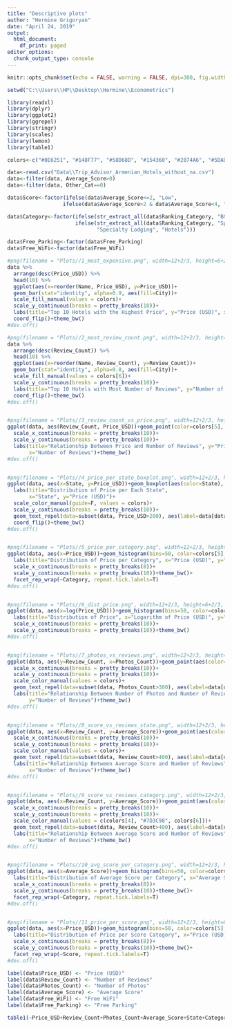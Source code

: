 ```yaml
---
title: "Descriptive plots"
author: "Hermine Grigoryan"
date: "April 24, 2019"
output:
  html_document:
    df_print: paged
editor_options:
  chunk_output_type: console
---
```


```r
knitr::opts_chunk$set(echo = FALSE, warning = FALSE, dpi=300, fig.width = 10, fig.height = 5)
```

```r
setwd("C:\\Users\\HP\\Desktop\\Hermine\\Econometrics")

library(readxl)
library(dplyr)
library(ggplot2)
library(ggrepel)
library(stringr)
library(scales)
library(lemon)
library(table1)

colors<-c("#0E6251", "#148F77", "#58D68D", "#154360", "#2874A6", "#5DADE2", "#AED6F1", "#A9DFBF")

data<-read.csv("Data\\Trip_Advisor_Armenian_Hotels_without_na.csv")
data<-filter(data, Average_Score>0)
data<-filter(data, Other_Cat==0)

data$Score<-factor(ifelse(data$Average_Score<=2, "Low", 
                  ifelse(data$Average_Score>2 & data$Average_Score<4, "Medium", "High")))

data$Category<-factor(ifelse(str_extract_all(data$Ranking_Category, "B&B", simplify = T)=="B&B", "B&B", 
                      ifelse(str_extract_all(data$Ranking_Category, "Specialty Lodging", simplify = T)=="Specialty Lodging", 
                             "Specialty Lodging", "Hotels")))

data$Free_Parking<-factor(data$Free_Parking)
data$Free_WiFi<-factor(data$Free_WiFi)
```

```r

#png(filename = "Plots//1_most_expensive.png", width=12+2/3, height=6+2/3, units="in", res=1200)
data %>%
  arrange(desc(Price_USD)) %>%
  head(10) %>%
  ggplot(aes(x=reorder(Name, Price_USD), y=Price_USD))+
  geom_bar(stat="identity", alpha=0.9, aes(fill=City))+
  scale_fill_manual(values = colors)+
  scale_y_continuous(breaks = pretty_breaks(10))+
  labs(title="Top 10 Hotels with the Highest Price", y="Price (USD)", x="Hotel")+
  coord_flip()+theme_bw()
#dev.off()

#png(filename = "Plots//2_most_review_count.png", width=12+2/3, height=6+2/3, units="in", res=1200)
data %>%
  arrange(desc(Review_Count)) %>%
  head(10) %>%
  ggplot(aes(x=reorder(Name, Review_Count), y=Review_Count))+
  geom_bar(stat="identity", alpha=0.8, aes(fill=City))+
  scale_fill_manual(values = colors[6])+
  scale_y_continuous(breaks = pretty_breaks(10))+
  labs(title="Top 10 Hotels with Most Number of Reviews", y="Number of Reviews", x="Hotel")+
  coord_flip()+theme_bw()
#dev.off()


#png(filename = "Plots//3_review_count_vs_price.png", width=12+2/3, height=6+2/3, units="in", res=1200)
ggplot(data, aes(Review_Count, Price_USD))+geom_point(color=colors[5], size=2, alpha=0.6)+
  scale_x_continuous(breaks = pretty_breaks(10))+
  scale_y_continuous(breaks = pretty_breaks(10))+
  labs(title="Relationship Between Price and Number of Reviews", y="Price (USD)",
       x="Number of Reviews")+theme_bw()
#dev.off()


#png(filename = "Plots//4_price_per_state_boxplot.png", width=12+2/3, height=6+2/3, units="in", res=1200)
ggplot(data, aes(x=State, y=Price_USD))+geom_boxplot(aes(color=State), size=1.2)+
  labs(title="Distribution of Price per Each State",
       x="State", y="Price (USD)")+
  scale_color_manual(guide=F, values = colors)+
  scale_y_continuous(breaks = pretty_breaks(10))+
  geom_text_repel(data=subset(data, Price_USD>200), aes(label=data[data$Price_USD>200, "Name"]))+
  coord_flip()+theme_bw()
#dev.off()


#png(filename = "Plots//5_price_per_category.png", width=12+2/3, height=6+2/3, units="in", res=1200)
ggplot(data, aes(x=Price_USD))+geom_histogram(bins=50, color=colors[5], fill=colors[7])+
  labs(title="Distribution of Price per Category", x="Price (USD)", y="Frequency")+
  scale_x_continuous(breaks = pretty_breaks(8))+
  scale_y_continuous(breaks = pretty_breaks(10))+theme_bw()+
  facet_rep_wrap(~Category, repeat.tick.labels=T)
#dev.off()


#png(filename = "Plots//6_dist_price.png", width=12+2/3, height=6+2/3, units="in", res=1200)
ggplot(data, aes(x=log(Price_USD)))+geom_histogram(bins=50, color=colors[5], fill=colors[7])+
  labs(title="Distribution of Price", x="Logarithm of Price (USD)", y="Frequency")+
  scale_x_continuous(breaks = pretty_breaks(10))+
  scale_y_continuous(breaks = pretty_breaks(10))+theme_bw()
#dev.off()


#png(filename = "Plots//7_photos_vs_reviews.png", width=12+2/3, height=6+2/3, units="in", res=1200)
ggplot(data, aes(y=Review_Count, x=Photos_Count))+geom_point(aes(color=State), size=4, alpha=0.8)+
  scale_x_continuous(breaks = pretty_breaks(10))+
  scale_y_continuous(breaks = pretty_breaks(10))+
  scale_color_manual(values = colors)+
  geom_text_repel(data=subset(data, Photos_Count>300), aes(label=data[data$Photos_Count>300, "Name"]))+
  labs(title="Relationship Between Number of Photos and Number of Reviews", x="Number of Photos",
       y="Number of Reviews")+theme_bw()
#dev.off()


#png(filename = "Plots//8_score_vs_reviews_state.png", width=12+2/3, height=6+2/3, units="in", res=1200)
ggplot(data, aes(x=Review_Count, y=Average_Score))+geom_point(aes(color=State), size=3, alpha=0.9)+
  scale_x_continuous(breaks = pretty_breaks(10))+
  scale_y_continuous(breaks = pretty_breaks(10))+
  scale_color_manual(values = colors)+
  geom_text_repel(data=subset(data, Review_Count>400), aes(label=data[data$Review_Count>400, "Name"]))+
  labs(title="Relationship Between Average Score and Number of Reviews", y="Average Score",
       x="Number of Reviews")+theme_bw()
#dev.off()


#png(filename = "Plots//9_score_vs_reviews_category.png", width=12+2/3, height=6+2/3, units="in", res=1200)
ggplot(data, aes(x=Review_Count, y=Average_Score))+geom_point(aes(color=Category), size=3, alpha=0.7)+
  scale_x_continuous(breaks = pretty_breaks(10))+
  scale_y_continuous(breaks = pretty_breaks(10))+
  scale_color_manual(values = c(colors[4], "#7D3C98", colors[6]))+
  geom_text_repel(data=subset(data, Review_Count>400), aes(label=data[data$Review_Count>400, "Name"]))+
  labs(title="Relationship Between Average Score and Number of Reviews", y="Average Score",
       x="Number of Reviews")+theme_bw()
#dev.off()


#png(filename = "Plots//10_avg_score_per_category.png", width=12+2/3, height=6+2/3, units="in", res=1200)
ggplot(data, aes(x=Average_Score))+geom_histogram(bins=50, color=colors[5], fill=colors[7])+
  labs(title="Distribution of Average Score per Category", x="Average Score", y="Frequency")+
  scale_x_continuous(breaks = pretty_breaks(8))+
  scale_y_continuous(breaks = pretty_breaks(10))+theme_bw()+
  facet_rep_wrap(~Category, repeat.tick.labels=T)
#dev.off()


#png(filename = "Plots//11_price_per_score.png", width=12+2/3, height=6+2/3, units="in", res=1200)
ggplot(data, aes(x=Price_USD))+geom_histogram(bins=50, color=colors[5], fill=colors[7])+
  labs(title="Distribution of Price per Score Category", x="Price (USD)", y="Frequency")+
  scale_x_continuous(breaks = pretty_breaks(8))+
  scale_y_continuous(breaks = pretty_breaks(10))+theme_bw()+
  facet_rep_wrap(~Score, repeat.tick.labels=T)
#dev.off()
```

```r
label(data$Price_USD) <- "Price (USD)"
label(data$Review_Count) <- "Number of Reviews"
label(data$Photos_Count) <- "Number of Photos"
label(data$Average_Score) <- "Average Score"
label(data$Free_WiFi) <- "Free WiFi"
label(data$Free_Parking) <- "Free Parking"

table1(~Price_USD+Review_Count+Photos_Count+Average_Score+State+Category+Free_WiFi+Free_Parking | Score, data = data)
```

